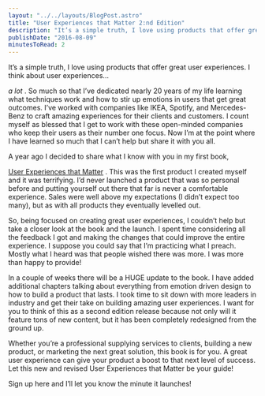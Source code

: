 ```yaml
---
layout: "../../layouts/BlogPost.astro"
title: "User Experiences that Matter 2:nd Edition"
description: "It’s a simple truth, I love using products that offer great user experiences. I think about user experiences… a lot. So much so that I’ve dedicated nearly 20 years of my life learning what techniques work and how to stir up emotions in users that get great outcomes. I’ve worked with companies like IKEA, Spotify, and Mercedes-Benz to craft amazing experiences for their clients and customers. I count myself as blessed that I get to work with these open-minded companies who keep their users as thei"
publishDate: "2016-08-09"
minutesToRead: 2
---
```


<p>It’s a simple truth, I love using products that offer great user experiences. I think about user experiences… </p>
<em>a lot</em>
 . So much so that I’ve dedicated nearly 20 years of my life learning what techniques work and how to stir up emotions in users that get great outcomes. I’ve worked with companies like IKEA, Spotify, and Mercedes-Benz to craft amazing experiences for their clients and customers. I count myself as blessed that I get to work with these open-minded companies who keep their users as their number one focus. Now I’m at the point where I have learned so much that I can’t help but share it with you all.</p>
<p>A year ago I decided to share what I know with you in my first book, </p>
<a href="https://www.antonsten.com/book/">User Experiences that Matter</a>
 . This was the first product I created myself and it was terrifying. I’d never launched a product that was so personal before and putting yourself out there that far is never a comfortable experience. Sales were well above my expectations (I didn’t expect too many), but as with all products they eventually levelled out.</p>
<p>So, being focused on creating great user experiences, I couldn’t help but take a closer look at the book and the launch. I spent time considering all the feedback I got and making the changes that could improve the entire experience. I suppose you could say that I’m practicing what I preach. Mostly what I heard was that people wished there was more. I was more than happy to provide!</p>
<p>In a couple of weeks there will be a HUGE update to the book. I have added additional chapters talking about everything from emotion driven design to how to build a product that lasts. I took time to sit down with more leaders in industry and get their take on building amazing user experiences. I want for you to think of this as a second edition release because not only will it feature tons of new content, but it has been completely redesigned from the ground up.</p>
<MDXImage src="/images/ecf1f83619d19ad58e238cd24e180e8c.webp" alt="een completely redesigned from the ground up - Ecffdadecdeec" width={590} height={690} />
<p>Whether you’re a professional supplying services to clients, building a new product, or marketing the next great solution, this book is for you. A great user experience can give your product a boost to that next level of success. Let this new and revised User Experiences that Matter be your guide!</p>
<p>Sign up here and I’ll let you know the minute it launches!</p>
